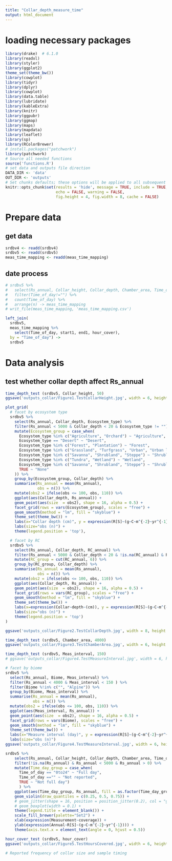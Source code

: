 ```yaml
---
title: "Collar_depth_measure_time"
output: html_document
---
```


# loading necessary packages
```r
library(drake)  # 6.1.0
library(readxl)
library(styler)
library(ggplot2)
theme_set(theme_bw())
library(cowplot)
library(tidyr)
library(dplyr)
library(cowplot)
library(data.table)
library(lubridate)
library(kableExtra)
library(knitr)
library(ggpubr)
library(ggmap)
library(maps)
library(mapdata)
library(leaflet)
library(sp)
library(RColorBrewer)
# install.packages("patchwork")
library(patchwork)
# Source all needed functions
source('functions.R')
# set data and outputs file direction
DATA_DIR <- 'data'
OUT_DIR <- 'outputs'
# Set chunks defaults; these options will be applied to all subsequent chunks
knitr::opts_chunk$set(results = 'hide', message = TRUE, include = TRUE, 
                      echo = FALSE, warning = FALSE,
                      fig.height = 4, fig.width = 8, cache = FALSE)
```

# Prepare data
## get data
```r
srdbv4 <- readd(srdbv4)
srdbv5 <- readd(srdbv5)
meas_time_mapping <- readd(meas_time_mapping)
``` 

## date process
```r
# srdbv5 %>% 
#   select(Rs_annual, Collar_height, Collar_depth, Chamber_area, Time_of_day, Meas_interval, Annual_coverage) %>% 
#   filter(Time_of_day!="") %>% 
#   count(Time_of_day) %>% 
#   arrange(n) -> meas_time_mapping
# writ_file(meas_time_mapping, 'meas_time_mapping.csv')

left_join(
  srdbv5,
  meas_time_mapping %>% 
    select(Time_of_day, start1, end1, hour_cover),
  by = "Time_of_day") -> 
  srdbv5
```


# Data analysis
## test whether collar depth affect Rs_annual
```r
time_depth_test (srdbv5, Collar_height, 50)
ggsave('outputs_collar/Figure1.TestCollarHeight.jpg', width = 6, height = 4)
```



```r
plot_grid(
  # facet by ecosystem type
  srdbv5 %>% 
    select(Rs_annual, Collar_depth, Ecosystem_type) %>% 
    filter(Rs_annual < 5000 & Collar_depth < 20 & Ecosystem_type != "") %>% 
    mutate(Ecosystem_group = case_when(
      Ecosystem_type %in% c("Agriculture", "Orchard") ~ "Agriculture",
      Ecosystem_type == "Desert" ~ "Desert",
      Ecosystem_type %in% c("Forest", "Plantation") ~ "Forest",
      Ecosystem_type %in% c("Grassland", "Turfgrass", "Urban", "Urban lawn") ~ "Grassland",
      Ecosystem_type %in% c("Savanna", "Shrubland", "Steppe") ~ "Shrubland",
      Ecosystem_type %in% c("Tundra", "Wetland") ~ "Wetland",
      Ecosystem_type %in% c("Savanna", "Shrubland", "Steppe") ~ "Shrubland",
      TRUE ~ "None"
    )) %>% 
    group_by(Ecosystem_group, Collar_depth) %>% 
    summarise(Rs_annual = mean(Rs_annual),
              obs = n()) %>% 
    mutate(obs2 = ifelse(obs <= 100, obs, 110)) %>% 
    ggplot(aes(Collar_depth, Rs_annual)) +
    geom_point(aes(size  = obs2), shape = 16, alpha = 0.5) +
    facet_grid(rows = vars(Ecosystem_group), scales = "free") +
    geom_smooth(method = "lm", fill = "skyblue") +
    theme_set(theme_bw()) +
    labs(x="Collar depth (cm)", y = expression(R[S]~(g~C~m^{-2}~yr^{-1}))) +
    labs(size="obs (n)") +
    theme(legend.position = 'top'),

  # facet by RC
  srdbv5 %>% 
    select(Rs_annual, Collar_depth, RC_annual) %>% 
    filter(Rs_annual < 5000 & Collar_depth < 20 & !is.na(RC_annual) & RC_annual > 0) %>% 
    mutate(RC_group = cut(RC_annual, 6)) %>% 
    group_by(RC_group, Collar_depth) %>% 
    summarise(Rs_annual = mean(Rs_annual),
              obs = n()) %>% 
    mutate(obs2 = ifelse(obs <= 100, obs, 110)) %>% 
    ggplot(aes(Collar_depth, Rs_annual)) +
    geom_point(aes(size  = obs2), shape = 16, alpha = 0.5) +
    facet_grid(rows = vars(RC_group), scales = "free") +
    geom_smooth(method = "lm", fill = "skyblue") +
    theme_set(theme_bw()) +
    labs(x=expression(Collar~depth~(cm)), y = expression(R[S]~(g~C~m^{-2}~yr^{-1}))) +
    labs(size="obs (n)") +
    theme(legend.position = 'top')
)

ggsave('outputs_collar/Figure2.TestCollarDepth.jpg', width = 8, height = 7)
```

```r
time_depth_test (srdbv5, Chamber_area, 4000)
ggsave('outputs_collar/Figure3.TestChamberArea.jpg', width = 6, height = 4)
```


```r
time_depth_test (srdbv5, Meas_interval, 150)
# ggsave('outputs_collar/Figure4.TestMeasureInterval.jpg', width = 6, height = 4)
```

```r
# facet by biome
srdbv5 %>% 
  select(Rs_annual, Biome, Meas_interval) %>% 
  filter(Rs_annual < 4000 & Meas_interval < 150 ) %>% 
  filter(Biome %!in% c("", "Alpine")) %>% 
  group_by(Biome, Meas_interval) %>% 
  summarise(Rs_annual = mean(Rs_annual),
            obs = n()) %>% 
  mutate(obs2 = ifelse(obs <= 100, obs, 110)) %>% 
  ggplot(aes(Meas_interval, Rs_annual)) +
  geom_point(aes(size  = obs2), shape = 16, alpha = 0.5) +
  facet_grid(rows = vars(Biome), scales = "free") +
  geom_smooth(method = "lm", fill = "skyblue") +
  theme_set(theme_bw()) +
  labs(x="Measure interval (day)", y = expression(R[S]~(g~C~m^{-2}~yr^{-1}))) +
  labs(size="obs (n)")
ggsave('outputs_collar/Figure4.TestMeasureInterval.jpg', width = 6, height = 7)
```


```r
srdbv5 %>% 
    select(Rs_annual, Collar_height, Collar_depth, Chamber_area, Time_of_day, Meas_interval, Annual_coverage) %>% 
    filter(!is.na(Rs_annual) & Rs_annual < 5000 & Rs_annual > 0) %>% 
    mutate(Time_day_group = case_when(
      Time_of_day == "0to24" ~ "Full day",
      Time_of_day =="" ~ "Not reported",
      TRUE ~ "Not full day")
      ) %>% 
    ggplot(aes(Time_day_group, Rs_annual, fill = as.factor(Time_day_group))) +
    geom_violin(draw_quantiles = c(0.25, 0.5, 0.75)) +
    # geom_jitter(shape = 16, position = position_jitter(0.2), col = "gray") +
    # geom_boxplot(width = 0.1) +
    theme(legend.title = element_blank()) +
    scale_fill_brewer(palette="Set2") +
    xlab(expression(Measurement~coverage)) +
    ylab(expression(Annual~R[S]~(g~C~m^{-2}~yr^{-1}))) +
    theme(axis.text.x = element_text(angle = 0, hjust = 0.5))
```

```r
hour_cover_test (srdbv5, hour_cover)
ggsave('outputs_collar/Figure5.TestHoursCovered.jpg', width = 6, height = 4)
```

```r
# Reported frequency of collar size and sample timing
```


